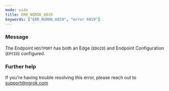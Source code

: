 ```yaml
---
mode: wide
title: ERR_NGROK_6019
keywords: ["ERR_NGROK_6019", "error 6019"]
---
```


### Message

The Endpoint `HOSTPORT` has both an Edge (`EDGID`) and Endpoint Configuration (`EPCID`) configured.

### Further help

If you're having trouble resolving this error, please reach out to [support@ngrok.com](mailto:support@ngrok.com?subject=Help%20with%20ERR_NGROK_6019)
